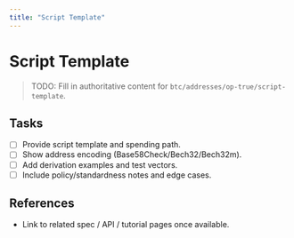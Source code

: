 ```yaml
---
title: "Script Template"
---
```


# Script Template

> TODO: Fill in authoritative content for `btc/addresses/op-true/script-template`.

## Tasks
- [ ] Provide script template and spending path.
- [ ] Show address encoding (Base58Check/Bech32/Bech32m).
- [ ] Add derivation examples and test vectors.
- [ ] Include policy/standardness notes and edge cases.

## References
- Link to related spec / API / tutorial pages once available.
